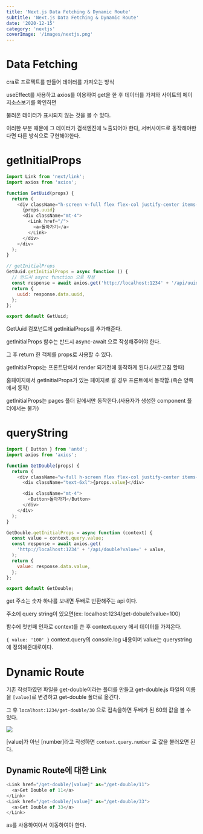 ```yaml
---
title: 'Next.js Data Fetching & Dynamic Route'
subtitle: 'Next.js Data Fetching & Dynamic Route'
date: '2020-12-15'
category: 'nextjs'
coverImage: '/images/nextjs.png'
---
```


# Data Fetching

cra로 프로젝트를 만들어 데이터를 가져오는 방식

useEffect를 사용하고 axios를 이용하여 get을 한 후 데이터를 가져와 사이트의 페이지소스보기를 확인하면

불러온 데이터가 표시되지 않는 것을 볼 수 있다.

이러한 부분 때문에 그 데이터가 검색엔진에 노출되어야 한다, 서버사이드로 동작해야한다면 다른 방식으로 구현해야한다.

# getInitialProps

```js
import Link from 'next/link';
import axios from 'axios';

function GetUuid(props) {
  return (
    <div className="h-screen v-full flex flex-col justify-center items-center">
      {props.uuid}
      <div className="mt-4">
        <Link href="/">
          <a>돌아가기</a>
        </Link>
      </div>
    </div>
  );
}

// getInitialProps
GetUuid.getInitialProps = async function () {
  // 반드시 async function 으로 작성
  const response = await axios.get('http://localhost:1234' + '/api/uuid');
  return {
    uuid: response.data.uuid,
  };
};

export default GetUuid;
```

GetUuid 컴포넌트에 getInitialProps를 추가해준다.

getInitialProps 함수는 반드시 async-await 으로 작성해주어야 한다.

그 후 return 한 객체를 props로 사용할 수 있다.

getInitialProps는 프론트단에서 render 되기전에 동작하게 된다.(새로고침 할때)

홈페이지에서 getInitialProps가 있는 페이지로 갈 경우 프론트에서 동작함.(즉슨 양쪽에서 동작)

getInitialProps는 pages 폴더 밑에서만 동작한다.(사용자가 생성한 component 폴더에서는 불가)

# queryString

```js
import { Button } from 'antd';
import axios from 'axios';

function GetDouble(props) {
  return (
    <div className="w-full h-screen flex flex-col justify-center items-center">
      <div className="text-6xl">{props.value}</div>

      <div className="mt-4">
        <Button>돌아가기</Button>
      </div>
    </div>
  );
}

GetDouble.getInitialProps = async function (context) {
  const value = context.query.value;
  const response = await axios.get(
    'http://localhost:1234' + '/api/double?value=' + value,
  );
  return {
    value: response.data.value,
  };
};

export default GetDouble;
```

get 주소는 숫자 하나를 보내면 두배로 반환해주는 api 이다.

주소에 query string이 있으면(ex: localhost:1234/get-dobule?value=100)

함수에 첫번째 인자로 context를 쓴 후 context.query 에서 데이터를 가져온다.

`{ value: '100' }` context.query의 console.log 내용이며 value는 querystring에 정의해준대로이다.

# Dynamic Route

기존 작성하였던 파일을 get-double이라는 폴더를 만들고 get-double.js 파일의 이름을 `[value]`로 변경하고 get-double 폴더로 옮긴다.

그 후 `localhost:1234/get-double/30` 으로 접속을하면 두배가 된 60의 값을 볼 수 있다.

![](./images/dynamic_route.png)

\[value]가 아닌 \[number]라고 작성하면 `context.query.number` 로 값을 불러오면 된다.

## Dynamic Route에 대한 Link

```js
<Link href="/get-double/[value]" as="/get-double/11">
  <a>Get Double of 11</a>
</Link>
<Link href="/get-double/[value]" as="/get-double/33">
  <a>Get Double of 33</a>
</Link>
```

as를 사용하여야서 이동하여야 한다.
